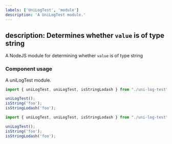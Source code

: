 ```yaml
---
labels: ['UniLogTest', 'module']
description: 'A UniLogTest module.'
---
```

description: Determines whether `value` is of type string
---

A NodeJS module for determining whether `value` is of type string

### Component usage

A uniLogTest module.

```ts
import { uniLogTest, uniLogTest, isStringLodash } from "./uni-log-test"

uniLogTest();
isString('foo');
isStringLodash('foo');
```

```ts live
import { uniLogTest, uniLogTest, isStringLodash } from "./uni-log-test"

uniLogTest();
isString('foo');
isStringLodash('foo');
```

